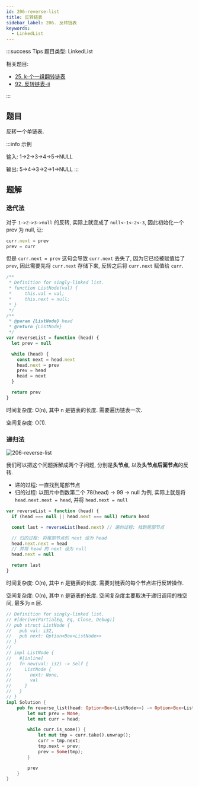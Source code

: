```yaml
---
id: 206-reverse-list
title: 反转链表
sidebar_label: 206. 反转链表
keywords:
  - LinkedList
---
```


:::success Tips
题目类型: LinkedList

相关题目:

- [25. k-个一组翻转链表](/leetcode/hard/25-reverse-k-group)
- [92. 反转链表-ii](/leetcode/medium/92-reverse-between)

:::

## 题目

反转一个单链表.

:::info 示例

输入: 1->2->3->4->5->NULL

输出: 5->4->3->2->1->NULL
:::

## 题解

### 迭代法

对于 `1->2->3->null` 的反转, 实际上就变成了 `null<-1<-2<-3`, 因此初始化一个 prev 为 null, 让:

```ts
curr.next = prev
prev = curr
```

但是 `curr.next = prev` 这句会导致 `curr.next` 丢失了, 因为它已经被赋值给了 `prev`, 因此需要先将 `curr.next` 存储下来, 反转之后将 `curr.next` 赋值给 `curr`.


<Tabs>
  <TabItem value="JavaScript" label="JavaScript" default>

```ts
/**
 * Definition for singly-linked list.
 * function ListNode(val) {
 *     this.val = val;
 *     this.next = null;
 * }
 */
/**
 * @param {ListNode} head
 * @return {ListNode}
 */
var reverseList = function (head) {
  let prev = null

  while (head) {
    const next = head.next
    head.next = prev
    prev = head
    head = next
  }

  return prev
}
```

时间复杂度: O(n), 其中 n 是链表的长度. 需要遍历链表一次.

空间复杂度: O(1).

### 递归法

![206-reverse-list](../../static/img/206-reverse-list.png)

我们可以把这个问题拆解成两个子问题, 分别是**头节点**, 以及**头节点后面节点**的反转.

- 递的过程: 一直找到尾部节点
- 归的过程: 以图片中倒数第二个 78(head) -> 99 -> null 为例, 实际上就是将 `head.next.next = head`, 并将 `head.next = null`

```ts
var reverseList = function (head) {
  if (head === null || head.next === null) return head

  const last = reverseList(head.next) // 递的过程: 找到尾部节点

  // 归的过程: 将尾部节点的 next 设为 head
  head.next.next = head
  // 并将 head 的 next 设为 null
  head.next = null

  return last
}
```

时间复杂度: O(n), 其中 n 是链表的长度. 需要对链表的每个节点进行反转操作.

空间复杂度: O(n), 其中 n 是链表的长度. 空间复杂度主要取决于递归调用的栈空间, 最多为 n 层.

</TabItem>
<TabItem value="Rust" label="Rust">

```rust
// Definition for singly-linked list.
// #[derive(PartialEq, Eq, Clone, Debug)]
// pub struct ListNode {
//   pub val: i32,
//   pub next: Option<Box<ListNode>>
// }
//
// impl ListNode {
//   #[inline]
//   fn new(val: i32) -> Self {
//     ListNode {
//       next: None,
//       val
//     }
//   }
// }
impl Solution {
    pub fn reverse_list(head: Option<Box<ListNode>>) -> Option<Box<ListNode>> {
        let mut prev = None;
        let mut curr = head;

        while curr.is_some() {
            let mut tmp = curr.take().unwrap();
            curr = tmp.next;
            tmp.next = prev;
            prev = Some(tmp);
        }

        prev
    }
}
```

</TabItem>
</Tabs>
